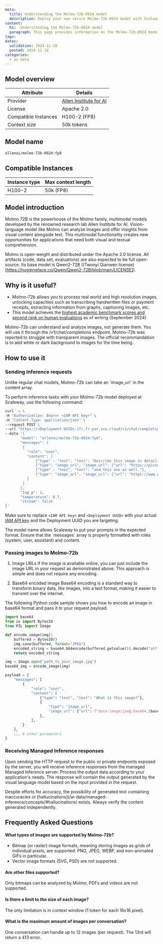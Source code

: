 ```yaml
---
meta:
  title: Understanding the Molmo-72b-0924 model
  description: Deploy your own secure Molmo-72b-0924 model with Scaleway Managed Inference. Privacy-focused, fully managed.
content:
  h1:  Understanding the Molmo-72b-0924 model
  paragraph: This page provides information on the Molmo-72b-0924 model
tags: 
dates:
  validation: 2024-11-18
  posted: 2024-11-18
categories:
  - ai-data
---
```


## Model overview

| Attribute       | Details                            |
|-----------------|------------------------------------|
| Provider        | [Allen Institute for AI](https://molmo.allenai.org/blog)                         |
| License        | Apache 2.0  |                |
| Compatible Instances | H100-2 (FP8)                 |
| Context size | 50k tokens    |

## Model name

```bash
allenai/molmo-72b-0924:fp8
```

## Compatible Instances

| Instance type  | Max context length |
| ------------- |-------------|
| H100-2      | 50k (FP8)

## Model introduction

Molmo 72B is the powerhouse of the Molmo family, multimodal models developed by the renowned research lab Allen Institute for AI.
Vision-language model like Molmo can analyze images and offer insights from visual content alongside text. This multimodal functionality creates new opportunities for applications that need both visual and textual comprehension. 

Molmo is open-weight and distributed under the Apache 2.0 license. All artifacts (code, data set, evaluations) are also expected to be full open-source.
Its base model is Qwen2-72B ((Twonyi Qianwen license)[https://huggingface.co/Qwen/Qwen2-72B/blob/main/LICENSE]).
 
## Why is it useful?

- Molmo-72b allows you to process real world and high resolution images, unlocking capacities such as transcribing handwritten files or payment receipts, extracting information from graphs, captioning images, etc.
- This model achieves the [highest academic benchmark scores and second rank on human evaluations](https://huggingface.co/allenai/Molmo-72B-0924#evaluations) as of writing (September 2024)

<Message type="note">
  Molmo-72b can understand and analyze images, not generate them. You will use it through the /v1/chat/completions endpoint.
</Message>

<Message type="important">
  Molmo-72b was reported to struggle with transparent images. The official recommandation is to add white or dark background to images for the time being.
</Message>

## How to use it

### Sending Inference requests

<Message type="tip">
  Unlike regular chat models, Molmo-72b can take an `image_url` in the content array.
</Message>

To perform inference tasks with your Molmo-72b model deployed at Scaleway, use the following command:

```bash
curl -s \
-H "Authorization: Bearer <IAM API key>" \
-H "Content-Type: application/json" \
--request POST \
--url "https://<Deployment UUID>.ifr.fr-par.scw.cloud/v1/chat/completions" \
--data '{
       "model": "allenai/molmo-72b-0924:fp8",
       "messages": [
        {
          "role": "user",
          "content": [
              {"type" : "text", "text": "Describe this image in detail please."},
              {"type": "image_url", "image_url": {"url": "https://picsum.photos/id/32/512/512"}},
              {"type" : "text", "text": "and this one as well."},
              {"type": "image_url", "image_url": {"url": "https://www.wolframcloud.com/obj/resourcesystem/images/a0e/a0ee3983-46c6-4c92-b85d-059044639928/6af8cfb971db031b.png"}}
          ]
        }
       ],
       "top_p": 1, 
       "temperature": 0.7, 
       "stream": false
}'
```

Make sure to replace `<IAM API key>` and `<Deployment UUID>` with your actual [IAM API key](/identity-and-access-management/iam/how-to/create-api-keys/) and the Deployment UUID you are targeting.

<Message type="tip">
  The model name allows Scaleway to put your prompts in the expected format.
</Message>

<Message type="note">
  Ensure that the `messages` array is properly formatted with roles (system, user, assistant) and content.
</Message>

### Passing images to Molmo-72b

1. Image URLs
If the image is available online, you can just include the image URL in your request as demonstrated above. This approach is simple and does not require any encoding.

2. Base64 encoded image
Base64 encoding is a standard way to transform binary data, like images, into a text format, making it easier to transmit over the internet.

The following Python code sample shows you how to encode an image in base64 format and pass it to your request payload.


```python
import base64
from io import BytesIO
from PIL import Image

def encode_image(img):
    buffered = BytesIO()
    img.save(buffered, format="JPEG")
    encoded_string = base64.b64encode(buffered.getvalue()).decode("utf-8")
    return encoded_string

img = Image.open("path_to_your_image.jpg")
base64_img = encode_image(img)

payload = {
    "messages": [
        {
            "role": "user",
            "content": [
                {"type": "text", "text": "What is this image?"},
                {
                    "type": "image_url",
                    "image_url": {"url": f"data:image/jpeg;base64,{base64_img}"},
                },
            ],
        }
    ],
    ... # other parameters
}

```

### Receiving Managed Inference responses

Upon sending the HTTP request to the public or private endpoints exposed by the server, you will receive inference responses from the managed Managed Inference server. 
Process the output data according to your application's needs. The response will contain the output generated by the visual language model based on the input provided in the request.

<Message type="note">
  Despite efforts for accuracy, the possibility of generated text containing inaccuracies or [hallucinations](/ai-data/managed-inference/concepts/#hallucinations) exists. Always verify the content generated independently.
</Message>

## Frequently Asked Questions

#### What types of images are supported by Molmo-72b?
- Bitmap (or raster) image formats, meaning storing images as grids of individual pixels, are supported: PNG, JPEG, WEBP, and non-animated GIFs in particular.
- Vector image formats (SVG, PSD) are not supported.

#### Are other files supported?
Only bitmaps can be analyzed by Molmo, PDFs and videos are not supported.

#### Is there a limit to the size of each image?
The only limitation is in context window (1 token for each 16x16 pixel).

#### What is the maximum amount of images per conversation?
One conversation can handle up to 12 images (per request). The 13rd will return a 413 error.